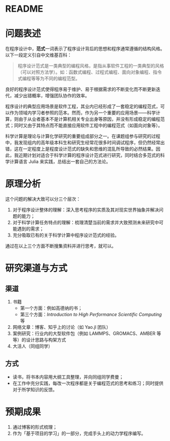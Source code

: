 # README

# 问题表述

在程序设计中，**范式**一词表示了程序设计背后的思想和程序通常遵循的结构风格。以下一段定义引自中文维基百科：

> 程序设计范式是一类典型的编程风格，是指从事软件工程的一类典型的风格（可以对照方法学）。如：函数式编程、过程式编程、面向对象编程、指令式编程等等为不同的编程范型。
> 

良好的程序设计范式使得程序易于维护、易于根据需求的不断变化而不断更新迭代，减少出错概率，增强团队协作的效率。

程序设计的典型应用场景是软件工程，其业内已经形成了一套稳定的编程范式，可以作为领域内学习者参照的范本。然而，作为另一个重要的应用场景——科学计算，则由于从业者基本不是计算机相关专业出身等原因，并没有形成稳定的编程范式；同时又由于其特点而不能直接应用软件工程中的编程范式（如面向对象等）。

科学计算是理论与计算化学研究的重要组成部分之一。在课题组参与研究的过程中，我发现组内的高年级本科生和研究生经常花很多时间调试程序，但仍然经常出错，这在一定程度上是程度设计范式的缺失和思维的混乱所导致的必然结果。因此，我近期计划对适合于科学计算的程序设计范式进行研究，同时结合多范式的科学计算语言 Julia 来实践，总结出一套自己的方法论。

# 原理分析

这个问题的解决大致可以分三个层次：

1. 对于程序设计整体的理解：深入思考程序的实质及其对现实世界抽象并解决问题的能力；
2. 对于科学计算任务特点的理解：梳理清楚当前的需求并大致预测未来研究中可能遇到的需求；
3. 充分吸取已有的关于科学计算中程序设计范式的经验。

通过在以上三个方面不断搜集资料并进行思考，就可以。

# 研究渠道与方式

## 渠道

1. 书籍
    - 第一个方面：例如高德纳的书；
    - 第三个方面：*Introduction to High Performance Scientific Computing* 等
2. 网络文章：博客、知乎上的讨论（如 Yao.jl 团队）
3. 案例研究：行业内的大型软件包（例如 LAMMPS、GROMACS、AMBER 等等）的设计思路与构架方式
4. 大活人（同组同学）

## 方式

- 读书，将书本内容用大纲工具整理，并向同组同学费曼；
- 在工作中充分实践，每改一次程序都是关于编程范式的思考和练习；同时提供对于所学知识的反馈。

# 预期成果

1. 通过博客的形式梳理；
2. 作为「基于项目的学习」的一部分，完成手头上的动力学程序编写。